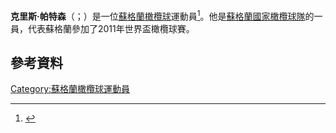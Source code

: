 {{expand|time=2015-11-23T12:55:09+00:00}}
'''克里斯·帕特森'''（{{lang-en|Chris Paterson}}；{{bd|1978年|3月30日}}）是一位[[蘇格蘭|蘇格蘭]][[橄欖球|橄欖球]]運動員<ref>{{Cite web |url=http://rugbydump.blogspot.com/2008/01/chris-patersons-still-got-gas.html |title=Rugby videos of tackles, tries, funny incidents and more: Chris Patersons still got the gas<!-- Bot generated title --> |accessdate=2015-11-23 |archive-date=2016-09-24 |archive-url=https://web.archive.org/web/20160924124009/http://rugbydump.blogspot.com/2008/01/chris-patersons-still-got-gas.html |dead-url=no }}</ref>。他是[[蘇格蘭國家橄欖球隊|蘇格蘭國家橄欖球隊]]的一員，代表蘇格蘭參加了2011年世界盃橄欖球賽。
==參考資料==
{{Reflist}}
[[Category:蘇格蘭橄欖球運動員|Category:蘇格蘭橄欖球運動員]]
